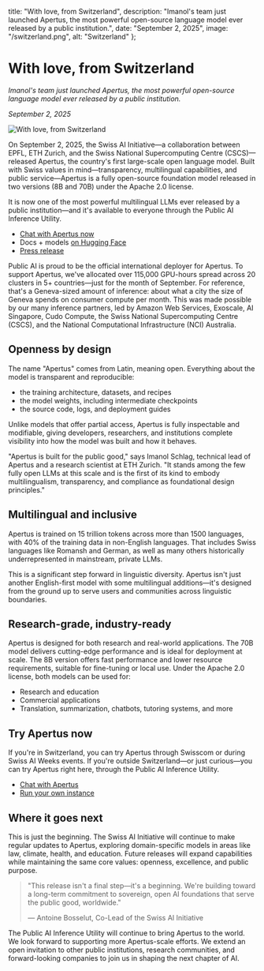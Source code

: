   title: "With love, from Switzerland",
  description: "Imanol's team just launched Apertus, the most powerful open-source language model ever released by a public institution.",
  date: "September 2, 2025",
  image: "/switzerland.png",
  alt: "Switzerland"
};

# With love, from Switzerland

*Imanol's team just launched Apertus, the most powerful open-source language model ever released by a public institution.*

*September 2, 2025*

<img src="/switzerland.png" alt="With love, from Switzerland" />

On September 2, 2025, the Swiss AI Initiative—a collaboration between EPFL, ETH Zurich, and the Swiss National Supercomputing Centre (CSCS)—released Apertus, the country's first large-scale open language model. Built with Swiss values in mind—transparency, multilingual capabilities, and public service—Apertus is a fully open-source foundation model released in two versions (8B and 70B) under the Apache 2.0 license.

It is now one of the most powerful multilingual LLMs ever released by a public institution—and it's available to everyone through the Public AI Inference Utility.

- [Chat with Apertus now](https://chat.publicai.co/)
- Docs + models [on Hugging Face](https://huggingface.co/swiss-ai)
- [Press release](https://docs.google.com/document/d/e/2PACX-1vTgz5MtSPUSZ8lFavarM0Mti42KdOiYH5WynlD1uLO0eDM2LGaGtn2ST-UuE4B-s3sdv1ghEIiWm90t/pub)

Public AI is proud to be the official international deployer for Apertus. To support Apertus, we've allocated over 115,000 GPU-hours spread across 20 clusters in 5+ countries—just for the month of September. For reference, that's a Geneva-sized amount of inference: about what a city the size of Geneva spends on consumer compute per month. This was made possible by our many inference partners, led by Amazon Web Services, Exoscale, AI Singapore, Cudo Compute, the Swiss National Supercomputing Centre (CSCS), and the National Computational Infrastructure (NCI) Australia.

## Openness by design

The name "Apertus" comes from Latin, meaning open. Everything about the model is transparent and reproducible:

- the training architecture, datasets, and recipes
- the model weights, including intermediate checkpoints
- the source code, logs, and deployment guides

Unlike models that offer partial access, Apertus is fully inspectable and modifiable, giving developers, researchers, and institutions complete visibility into how the model was built and how it behaves.

"Apertus is built for the public good," says Imanol Schlag, technical lead of Apertus and a research scientist at ETH Zurich. "It stands among the few fully open LLMs at this scale and is the first of its kind to embody multilingualism, transparency, and compliance as foundational design principles."

## Multilingual and inclusive

Apertus is trained on 15 trillion tokens across more than 1500 languages, with 40% of the training data in non-English languages. That includes Swiss languages like Romansh and German, as well as many others historically underrepresented in mainstream, private LLMs.

This is a significant step forward in linguistic diversity. Apertus isn't just another English-first model with some multilingual additions—it's designed from the ground up to serve users and communities across linguistic boundaries.

## Research-grade, industry-ready

Apertus is designed for both research and real-world applications. The 70B model delivers cutting-edge performance and is ideal for deployment at scale. The 8B version offers fast performance and lower resource requirements, suitable for fine-tuning or local use. Under the Apache 2.0 license, both models can be used for:

- Research and education
- Commercial applications
- Translation, summarization, chatbots, tutoring systems, and more

## Try Apertus now

If you're in Switzerland, you can try Apertus through Swisscom or during Swiss AI Weeks events. If you're outside Switzerland—or just curious—you can try Apertus right here, through the Public AI Inference Utility.

- [Chat with Apertus](https://chat.publicai.co/)
- [Run your own instance](https://huggingface.co/swiss-ai)

## Where it goes next

This is just the beginning. The Swiss AI Initiative will continue to make regular updates to Apertus, exploring domain-specific models in areas like law, climate, health, and education. Future releases will expand capabilities while maintaining the same core values: openness, excellence, and public purpose.

> "This release isn't a final step—it's a beginning. We're building toward a long-term commitment to sovereign, open AI foundations that serve the public good, worldwide."
> 
> — Antoine Bosselut, Co-Lead of the Swiss AI Initiative

The Public AI Inference Utility will continue to bring Apertus to the world. We look forward to supporting more Apertus-scale efforts. We extend an open invitation to other public institutions, research communities, and forward-looking companies to join us in shaping the next chapter of AI.
